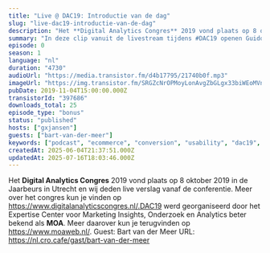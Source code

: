 ```yaml
---
title: "Live @ DAC19: Introductie van de dag"
slug: "live-dac19-introductie-van-de-dag"
description: "Het **Digital Analytics Congres** 2019 vond plaats op 8 oktober 2019 in de Jaarbeurs in Utrecht en wij deden live verslag vanaf de conferentie. Meer over het congres kun je vinden op https://www.digitalanalyticscongres.nl/.DAC19 werd georganiseerd door het Expertise Center voor Marketing Insights, Onderzoek en Analytics beter bekend als **MOA**. Meer daarover kun je terugvinden op https://www.moaweb.nl/. Guest: Bart van der Meer URL: https://nl.cro.cafe/gast/bart-van-der-meer"
summary: "In deze clip vanuit de livestream tijdens #DAC19 openen Guido en Bart de livestream met een overzicht van wat we kunnen verwachten van de conferentie."
episode: 0
season: 1
language: "nl"
duration: "4730"
audioUrl: "https://media.transistor.fm/d4b17795/21740b0f.mp3"
imageUrl: "https://img.transistor.fm/SRGZcNrOPMoyLonAvgZbGLgx33biWEoMVngS5lE3D3w/rs:fill:3000:3000:1/q:60/aHR0cHM6Ly9pbWct/dXBsb2FkLXByb2R1/Y3Rpb24udHJhbnNp/c3Rvci5mbS84MzQ1/MDUwNDU1MDNiZTQx/MThjZDI4ZTRkYTk5/NjI2Ni5qcGVn.webp"
pubDate: 2019-11-04T15:00:00.000Z
transistorId: "397686"
downloads_total: 25
episode_type: "bonus"
status: "published"
hosts: ["gxjansen"]
guests: ["bart-van-der-meer"]
keywords: ["podcast", "ecommerce", "conversion", "usability", "dac19", "moa", "livestream"]
createdAt: 2025-06-04T21:37:51.000Z
updatedAt: 2025-07-16T18:03:46.000Z
---
```


Het **Digital Analytics Congres** 2019 vond plaats op 8 oktober 2019 in de Jaarbeurs in Utrecht en wij deden live verslag vanaf de conferentie. Meer over het congres kun je vinden op https://www.digitalanalyticscongres.nl/.DAC19 werd georganiseerd door het Expertise Center voor Marketing Insights, Onderzoek en Analytics beter bekend als **MOA**. Meer daarover kun je terugvinden op https://www.moaweb.nl/. Guest: Bart van der Meer URL: https://nl.cro.cafe/gast/bart-van-der-meer
